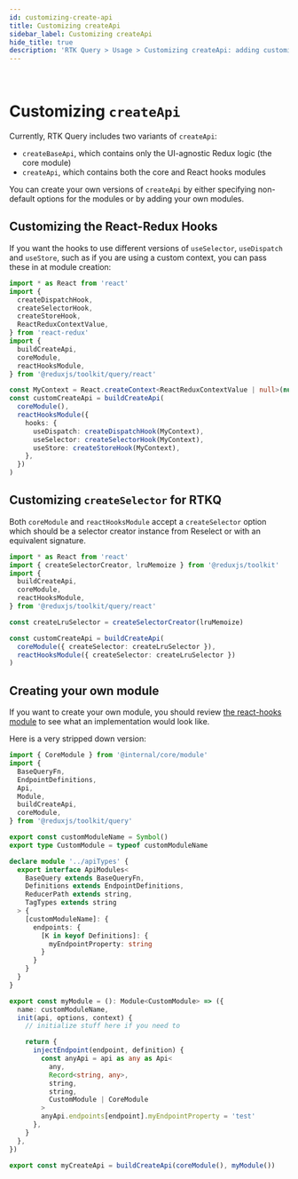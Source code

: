 ```yaml
---
id: customizing-create-api
title: Customizing createApi
sidebar_label: Customizing createApi
hide_title: true
description: 'RTK Query > Usage > Customizing createApi: adding customized variations'
---
```


&nbsp;

# Customizing `createApi`

Currently, RTK Query includes two variants of `createApi`:

- `createBaseApi`, which contains only the UI-agnostic Redux logic (the core module)
- `createApi`, which contains both the core and React hooks modules

You can create your own versions of `createApi` by either specifying non-default options for the modules or by adding your own modules.

## Customizing the React-Redux Hooks

If you want the hooks to use different versions of `useSelector`, `useDispatch` and `useStore`, such as if you are using a custom context, you can pass these in at module creation:

```ts
import * as React from 'react'
import {
  createDispatchHook,
  createSelectorHook,
  createStoreHook,
  ReactReduxContextValue,
} from 'react-redux'
import {
  buildCreateApi,
  coreModule,
  reactHooksModule,
} from '@reduxjs/toolkit/query/react'

const MyContext = React.createContext<ReactReduxContextValue | null>(null)
const customCreateApi = buildCreateApi(
  coreModule(),
  reactHooksModule({
    hooks: {
      useDispatch: createDispatchHook(MyContext),
      useSelector: createSelectorHook(MyContext),
      useStore: createStoreHook(MyContext),
    },
  })
)
```

## Customizing `createSelector` for RTKQ

Both `coreModule` and `reactHooksModule` accept a `createSelector` option which should be a selector creator instance from Reselect or with an equivalent signature.

```ts
import * as React from 'react'
import { createSelectorCreator, lruMemoize } from '@reduxjs/toolkit'
import {
  buildCreateApi,
  coreModule,
  reactHooksModule,
} from '@reduxjs/toolkit/query/react'

const createLruSelector = createSelectorCreator(lruMemoize)

const customCreateApi = buildCreateApi(
  coreModule({ createSelector: createLruSelector }),
  reactHooksModule({ createSelector: createLruSelector })
)
```

## Creating your own module

If you want to create your own module, you should review [the react-hooks module](https://github.com/reduxjs/redux-toolkit/blob/b74a52935a5840bebca5acdc8e2265e3b6497afa/src/query/react/module.ts) to see what an implementation would look like.

Here is a very stripped down version:

```ts no-transpile
import { CoreModule } from '@internal/core/module'
import {
  BaseQueryFn,
  EndpointDefinitions,
  Api,
  Module,
  buildCreateApi,
  coreModule,
} from '@reduxjs/toolkit/query'

export const customModuleName = Symbol()
export type CustomModule = typeof customModuleName

declare module '../apiTypes' {
  export interface ApiModules<
    BaseQuery extends BaseQueryFn,
    Definitions extends EndpointDefinitions,
    ReducerPath extends string,
    TagTypes extends string
  > {
    [customModuleName]: {
      endpoints: {
        [K in keyof Definitions]: {
          myEndpointProperty: string
        }
      }
    }
  }
}

export const myModule = (): Module<CustomModule> => ({
  name: customModuleName,
  init(api, options, context) {
    // initialize stuff here if you need to

    return {
      injectEndpoint(endpoint, definition) {
        const anyApi = api as any as Api<
          any,
          Record<string, any>,
          string,
          string,
          CustomModule | CoreModule
        >
        anyApi.endpoints[endpoint].myEndpointProperty = 'test'
      },
    }
  },
})

export const myCreateApi = buildCreateApi(coreModule(), myModule())
```
